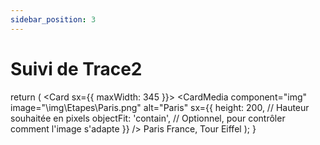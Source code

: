 ```yaml
---
sidebar_position: 3
---
```




# Suivi de Trace2


  return (
    <Card sx={{ maxWidth: 345 }}>
      <CardActionArea>
        <CardMedia
          component="img"
          image="\img\Etapes\Paris.png"
          alt="Paris"
          sx={{
            height: 200, // Hauteur souhaitée en pixels
            objectFit: 'contain', // Optionnel, pour contrôler comment l'image s'adapte
          }}
        />
        <CardContent>
          <Typography gutterBottom variant="h5" component="div">
            Paris
          </Typography>
          <Typography variant="body2" color="text.secondary">
            France, Tour Eiffel
          </Typography>
        </CardContent>
      </CardActionArea>
    </Card>
  );
}
